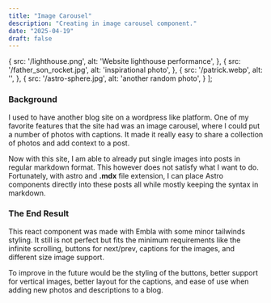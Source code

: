 ```yaml
---
title: "Image Carousel"
description: "Creating in image carousel component."
date: "2025-04-19"
draft: false
---
```


  {
    src: '/lighthouse.png',
    alt: 'Website lighthouse performance',
  },
  {
    src: '/father_son_rocket.jpg',
    alt: 'inspirational photo',
  },
  {
    src: '/patrick.webp',
    alt: '',
  },
  {
    src: '/astro-sphere.jpg',
    alt: 'another random photo',
  }
];


### Background

I used to have another blog site on a wordpress like platform.
One of my favorite features that the site had was an image carousel, where I could put a number of 
photos with captions. It made it really easy to share a collection of photos and add context to a post.

Now with this site, I am able to already put single images into posts in regular markdown format.
This however does not satisfy what I want to do. Fortunately, with astro and **.mdx** file extension,
I can place Astro components directly into these posts all while mostly keeping the syntax in markdown.

### The End Result

<EmblaCarousel client:visible images={images} options={OPTIONS} />

This react component was made with Embla with some minor tailwinds styling. It still is not perfect but fits the minimum requirements
like the infinite scrolling, buttons for next/prev, captions for the images, and different size image support.

To improve in the future would be the styling of the buttons, better support for vertical images, better layout for the captions, and ease of use
when adding new photos and descriptions to a blog.